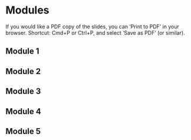 # Modules

If you would like a PDF copy of the slides, you can 'Print to PDF' in your browser. Shortcut: Cmd+P or Ctrl+P, and select 'Save as PDF' (or similar). 

## Module 1

## Module 2

## Module 3

## Module 4

## Module 5
